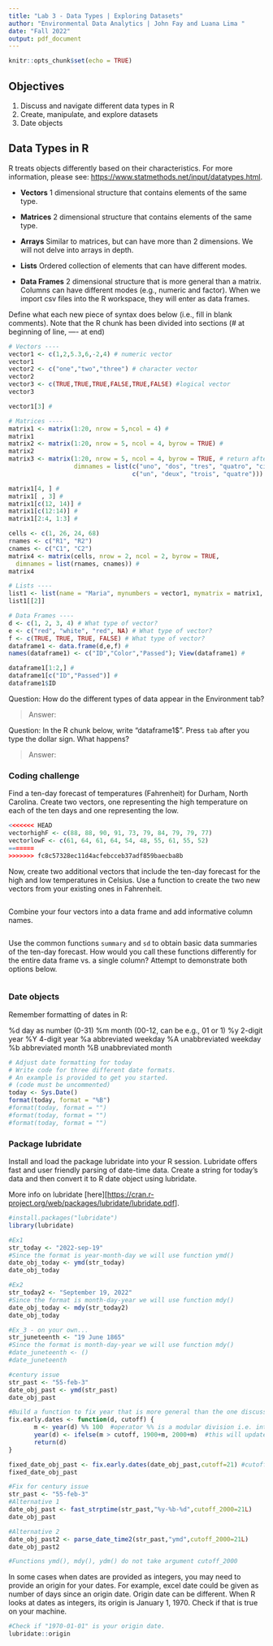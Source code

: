 ```yaml
---
title: "Lab 3 - Data Types | Exploring Datasets"
author: "Environmental Data Analytics | John Fay and Luana Lima "
date: "Fall 2022"
output: pdf_document
---
```


```r
knitr::opts_chunk$set(echo = TRUE)
```

## Objectives

1.  Discuss and navigate different data types in R
2.  Create, manipulate, and explore datasets
3.  Date objects

## Data Types in R

R treats objects differently based on their characteristics. For more information, please see: <https://www.statmethods.net/input/datatypes.html>.

-   **Vectors** 1 dimensional structure that contains elements of the same type.

-   **Matrices** 2 dimensional structure that contains elements of the same type.

-   **Arrays** Similar to matrices, but can have more than 2 dimensions. We will not delve into arrays in depth.

-   **Lists** Ordered collection of elements that can have different modes.

-   **Data Frames** 2 dimensional structure that is more general than a matrix. Columns can have different modes (e.g., numeric and factor). When we import csv files into the R workspace, they will enter as data frames.

Define what each new piece of syntax does below (i.e., fill in blank comments). Note that the R chunk has been divided into sections (\# at beginning of line, ---- at end)

```r
# Vectors ----
vector1 <- c(1,2,5.3,6,-2,4) # numeric vector
vector1
vector2 <- c("one","two","three") # character vector
vector2
vector3 <- c(TRUE,TRUE,TRUE,FALSE,TRUE,FALSE) #logical vector
vector3

vector1[3] # 

# Matrices ----
matrix1 <- matrix(1:20, nrow = 5,ncol = 4) # 
matrix1
matrix2 <- matrix(1:20, nrow = 5, ncol = 4, byrow = TRUE) #
matrix2
matrix3 <- matrix(1:20, nrow = 5, ncol = 4, byrow = TRUE, # return after comma continues the line
                  dimnames = list(c("uno", "dos", "tres", "quatro", "cinco"), 
                                  c("un", "deux", "trois", "quatre"))) #

matrix1[4, ] #
matrix1[ , 3] #
matrix1[c(12, 14)] #
matrix1[c(12:14)] #
matrix1[2:4, 1:3] #

cells <- c(1, 26, 24, 68)
rnames <- c("R1", "R2")
cnames <- c("C1", "C2") 
matrix4 <- matrix(cells, nrow = 2, ncol = 2, byrow = TRUE,
  dimnames = list(rnames, cnames)) # 
matrix4

# Lists ---- 
list1 <- list(name = "Maria", mynumbers = vector1, mymatrix = matrix1, age = 5.3); list1
list1[[2]]

# Data Frames ----
d <- c(1, 2, 3, 4) # What type of vector?
e <- c("red", "white", "red", NA) # What type of vector?
f <- c(TRUE, TRUE, TRUE, FALSE) # What type of vector?
dataframe1 <- data.frame(d,e,f) #
names(dataframe1) <- c("ID","Color","Passed"); View(dataframe1) # 

dataframe1[1:2,] # 
dataframe1[c("ID","Passed")] # 
dataframe1$ID

```

Question: How do the different types of data appear in the Environment tab?

> Answer:

Question: In the R chunk below, write "dataframe1\$". Press `tab` after you type the dollar sign. What happens?

> Answer:

### Coding challenge

Find a ten-day forecast of temperatures (Fahrenheit) for Durham, North Carolina. Create two vectors, one representing the high temperature on each of the ten days and one representing the low.

```r
<<<<<<< HEAD
vectorhighF <- c(88, 88, 90, 91, 73, 79, 84, 79, 79, 77)
vectorlowF <- c(61, 64, 61, 64, 54, 48, 55, 61, 55, 52)
=======
>>>>>>> fc8c57328ec11d4acfebcceb37adf859baecba8b

```

Now, create two additional vectors that include the ten-day forecast for the high and low temperatures in Celsius. Use a function to create the two new vectors from your existing ones in Fahrenheit.

```r

```

Combine your four vectors into a data frame and add informative column names.

```r

```

Use the common functions `summary` and `sd` to obtain basic data summaries of the ten-day forecast. How would you call these functions differently for the entire data frame vs. a single column? Attempt to demonstrate both options below.

```r

```

### Date objects

Remember formatting of dates in R:

%d day as number (0-31) %m month (00-12, can be e.g., 01 or 1) %y 2-digit year %Y 4-digit year %a abbreviated weekday %A unabbreviated weekday %b abbreviated month %B unabbreviated month

```r
# Adjust date formatting for today
# Write code for three different date formats. 
# An example is provided to get you started.
# (code must be uncommented)
today <- Sys.Date()
format(today, format = "%B")
#format(today, format = "")
#format(today, format = "")
#format(today, format = "")

```

### Package lubridate

Install and load the package lubridate into your R session. Lubridate offers fast and user friendly parsing of date-time data. Create a string for today's data and then convert it to R date object using lubridate.

More info on lubridate [here][<https://cran.r-project.org/web/packages/lubridate/lubridate.pdf>].

```r
#install.packages("lubridate")
library(lubridate)

#Ex1
str_today <- "2022-sep-19"
#Since the format is year-month-day we will use function ymd()
date_obj_today <- ymd(str_today)
date_obj_today

#Ex2
str_today2 <- "September 19, 2022"
#Since the format is month-day-year we will use function mdy()
date_obj_today <- mdy(str_today2)
date_obj_today

#Ex_3 - on your own...
str_juneteenth <- "19 June 1865"
#Since the format is month-day-year we will use function mdy()
#date_juneteenth <- ()
#date_juneteenth
```

```r
#century issue
str_past <- "55-feb-3"
date_obj_past <- ymd(str_past)
date_obj_past

#Build a function to fix year that is more general than the one discussed in the lesson
fix.early.dates <- function(d, cutoff) {
       m <- year(d) %% 100  #operator %% is a modular division i.e. integer-divide year(d) by 100 and returns the remainder 
       year(d) <- ifelse(m > cutoff, 1900+m, 2000+m)  #this will update year(d), year() is a function that returns the year for a data object
       return(d)
}

fixed_date_obj_past <- fix.early.dates(date_obj_past,cutoff=21) #cutoff could be the current year to be more general or any other depending on data set 
fixed_date_obj_past
```

```r
#Fix for century issue
str_past <- "55-feb-3"
#Alternative 1
date_obj_past <- fast_strptime(str_past,"%y-%b-%d",cutoff_2000=21L)
date_obj_past

#Alternative 2
date_obj_past2 <- parse_date_time2(str_past,"ymd",cutoff_2000=21L)
date_obj_past2

#Functions ymd(), mdy(), ydm() do not take argument cutoff_2000
```

In some cases when dates are provided as integers, you may need to provide an origin for your dates. For example, excel date could be given as number of days since an origin date. Origin date can be different. When R looks at dates as integers, its origin is January 1, 1970. Check if that is true on your machine.

```r
#Check if "1970-01-01" is your origin date.
lubridate::origin

```
